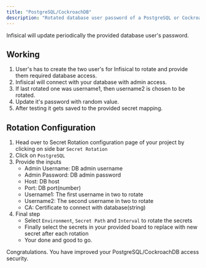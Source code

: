 ```yaml
---
title: "PostgreSQL/CockroachDB"
description: "Rotated database user password of a PostgreSQL or Cockroach DB"
---
```


Infisical will update periodically the provided database user's password.

## Working

1. User's has to create the two user's for Infisical to rotate and provide them required database access.
2. Infisical will connect with your database with admin access.
3. If last rotated one was username1, then username2 is chosen to be rotated.
5. Update it's password with random value.
6. After testing it gets saved to the provided secret mapping.

## Rotation Configuration

1. Head over to Secret Rotation configuration page of your project by clicking on side bar `Secret Rotation`
2. Click on `PostgreSQL`
3. Provide the inputs
	- Admin Username: DB admin username
	- Admin Password: DB admin password
	- Host: DB host
	- Port: DB port(number)
	- Username1: The first username in two to rotate
	- Username2: The second username in two to rotate
	- CA: Certificate to connect with database(string)
4. Final step
	- Select `Environment`, `Secret Path` and `Interval` to rotate the secrets
	- Finally select the secrets in your provided board to replace with new secret after each rotation
	- Your done and good to go.

Congratulations. You have improved your PostgreSQL/CockroachDB access security. 
